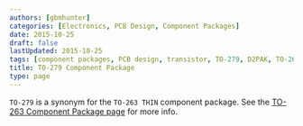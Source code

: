 ```yaml
---
authors: [gbmhunter]
categories: [Electronics, PCB Design, Component Packages]
date: 2015-10-25
draft: false
lastUpdated: 2015-10-25
tags: [component packages, PCB design, transistor, TO-279, D2PAK, TO-263, TO-263 THIN]
title: TO-279 Component Package
type: page
---
```



`TO-279` is a synonym for the `TO-263 THIN` component package. See the [TO-263 Component Package page](/pcb-design/component-packages/to-263-component-package) for more info.
